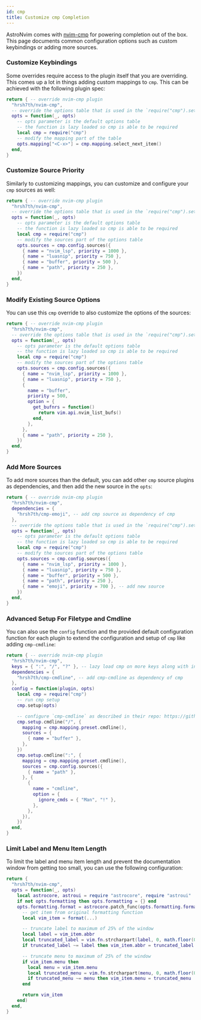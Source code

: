 ```yaml
---
id: cmp
title: Customize cmp Completion
---
```


AstroNvim comes with [nvim-cmp](https://github.com/hrsh7th/nvim-cmp) for powering completion out of the box. This page documents common configuration options such as custom keybindings or adding more sources.

### Customize Keybindings

Some overrides require access to the plugin itself that you are overriding. This comes up a lot in things adding custom mappings to `cmp`. This can be achieved with the following plugin spec:

```lua title="lua/plugins/cmp.lua"
return { -- override nvim-cmp plugin
  "hrsh7th/nvim-cmp",
  -- override the options table that is used in the `require("cmp").setup()` call
  opts = function(_, opts)
    -- opts parameter is the default options table
    -- the function is lazy loaded so cmp is able to be required
    local cmp = require("cmp")
    -- modify the mapping part of the table
    opts.mapping["<C-x>"] = cmp.mapping.select_next_item()
  end,
}
```

### Customize Source Priority

Similarly to customizing mappings, you can customize and configure your `cmp` sources as well:

```lua title="lua/plugins/cmp.lua"
return { -- override nvim-cmp plugin
  "hrsh7th/nvim-cmp",
  -- override the options table that is used in the `require("cmp").setup()` call
  opts = function(_, opts)
    -- opts parameter is the default options table
    -- the function is lazy loaded so cmp is able to be required
    local cmp = require("cmp")
    -- modify the sources part of the options table
    opts.sources = cmp.config.sources({
      { name = "nvim_lsp", priority = 1000 },
      { name = "luasnip", priority = 750 },
      { name = "buffer", priority = 500 },
      { name = "path", priority = 250 },
    })
  end,
}
```

### Modify Existing Source Options

You can use this `cmp` override to also customize the options of the sources:

```lua title="lua/plugins/cmp.lua"
return { -- override nvim-cmp plugin
  "hrsh7th/nvim-cmp",
  -- override the options table that is used in the `require("cmp").setup()` call
  opts = function(_, opts)
    -- opts parameter is the default options table
    -- the function is lazy loaded so cmp is able to be required
    local cmp = require("cmp")
    -- modify the sources part of the options table
    opts.sources = cmp.config.sources({
      { name = "nvim_lsp", priority = 1000 },
      { name = "luasnip", priority = 750 },
      {
        name = "buffer",
        priority = 500,
        option = {
          get_bufnrs = function()
            return vim.api.nvim_list_bufs()
          end,
        },
      },
      { name = "path", priority = 250 },
    })
  end,
}
```

### Add More Sources

To add more sources than the default, you can add other `cmp` source plugins as dependencies, and then add the new source in the `opts`:

```lua title="lua/plugins/cmp.lua"
return { -- override nvim-cmp plugin
  "hrsh7th/nvim-cmp",
  dependencies = {
    "hrsh7th/cmp-emoji", -- add cmp source as dependency of cmp
  },
  -- override the options table that is used in the `require("cmp").setup()` call
  opts = function(_, opts)
    -- opts parameter is the default options table
    -- the function is lazy loaded so cmp is able to be required
    local cmp = require("cmp")
    -- modify the sources part of the options table
    opts.sources = cmp.config.sources({
      { name = "nvim_lsp", priority = 1000 },
      { name = "luasnip", priority = 750 },
      { name = "buffer", priority = 500 },
      { name = "path", priority = 250 },
      { name = "emoji", priority = 700 }, -- add new source
    })
  end,
}
```

### Advanced Setup For Filetype and Cmdline

You can also use the `config` function and the provided default configuration function for each plugin to extend the configuration and setup of `cmp` like adding `cmp-cmdline`:

```lua title="lua/plugins/cmp.lua"
return { -- override nvim-cmp plugin
  "hrsh7th/nvim-cmp",
  keys = { ":", "/", "?" }, -- lazy load cmp on more keys along with insert mode
  dependencies = {
    "hrsh7th/cmp-cmdline", -- add cmp-cmdline as dependency of cmp
  },
  config = function(plugin, opts)
    local cmp = require("cmp")
    -- run cmp setup
    cmp.setup(opts)

    -- configure `cmp-cmdline` as described in their repo: https://github.com/hrsh7th/cmp-cmdline#setup
    cmp.setup.cmdline("/", {
      mapping = cmp.mapping.preset.cmdline(),
      sources = {
        { name = "buffer" },
      },
    })
    cmp.setup.cmdline(":", {
      mapping = cmp.mapping.preset.cmdline(),
      sources = cmp.config.sources({
        { name = "path" },
      }, {
        {
          name = "cmdline",
          option = {
            ignore_cmds = { "Man", "!" },
          },
        },
      }),
    })
  end,
}
```

### Limit Label and Menu Item Length

To limit the label and menu item length and prevent the documentation window from getting too small, you can use the following configuration:

```lua title="lua/plugins/cmp.lua"
return {
  "hrsh7th/nvim-cmp",
  opts = function(_, opts)
    local astrocore, astroui = require "astrocore", require "astroui"
    if not opts.formatting then opts.formatting = {} end
    opts.formatting.format = astrocore.patch_func(opts.formatting.format, function(format, ...)
      -- get item from original formatting function
      local vim_item = format(...)

      -- truncate label to maximum of 25% of the window
      local label = vim_item.abbr
      local truncated_label = vim.fn.strcharpart(label, 0, math.floor(0.25 * vim.o.columns))
      if truncated_label ~= label then vim_item.abbr = truncated_label .. astroui.get_icon "Ellipsis" end

      -- truncate menu to maximum of 25% of the window
      if vim_item.menu then
        local menu = vim_item.menu
        local truncated_menu = vim.fn.strcharpart(menu, 0, math.floor(0.25 * vim.o.columns))
        if truncated_menu ~= menu then vim_item.menu = truncated_menu .. astroui.get_icon "Ellipsis" end
      end

      return vim_item
    end)
  end,
}
